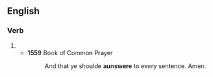 ==English==

===Verb===
{{head|en|verb}}

# {{obsolete spelling of|answer}}
#* '''1559''' Book of Common Prayer
#*: And that ye shoulde '''aunswere''' to every sentence. Amen.